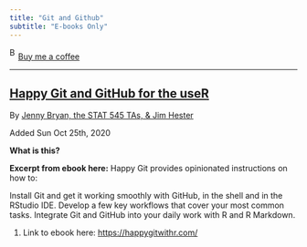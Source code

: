```yaml
---
title: "Git and Github"
subtitle: "E-books Only"
---
```


<link href="https://fonts.googleapis.com/css?family=Cookie" rel="stylesheet"><a class="bmc-button" target="_blank" href="https://www.buymeacoffee.com/JoscelinRocha">![Buy me a coffee](https://cdn.buymeacoffee.com/buttons/bmc-new-btn-logo.svg){alt="Buy me a coffee" width="15" height="21"}Buy me a coffee</a>

------------------------------------------------------------------------

## [Happy Git and GitHub for the useR](https://happygitwithr.com/)

By [Jenny Bryan, the STAT 545 TAs, & Jim Hester](https://happygitwithr.com/)

Added Sun Oct 25th, 2020

**What is this?**

**Excerpt from ebook here:** Happy Git provides opinionated instructions on how to:

Install Git and get it working smoothly with GitHub, in the shell and in the RStudio IDE. Develop a few key workflows that cover your most common tasks. Integrate Git and GitHub into your daily work with R and R Markdown.

1.  Link to ebook here: <https://happygitwithr.com/>
